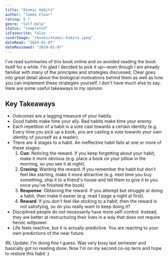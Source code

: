 ```yaml
---
title: "Atomic Habits"
author: "James Clear"
rating: 8.7
genre: "Self-Help"
status: "completed"
isFavourite: false
coverImage: "/books/atomic-habits.jpeg"
dateRead: "2024-01-07"
dateReviewed: "2024-01-07"
---
```


I've read summaries of this book online and so avoided reading the book itself for a while. I'm glad I decided to pick it up—even though I am already familiar with many of the principles and strategies discussed, Clear goes into great detail about the biological motivations behind them as well as how you can implement these strategies yourself. I don't have much else to say. Here are some useful takeaways in my opinion:

## Key Takeaways

- Outcomes are a lagging measure of your habits.
- Good habits make time your ally. Bad habits make time your enemy.
- Each repetition of a habit is a vote cast towards a certain identity (e.g. Every time you pick up a book, you are casting a vote towards your own identity of yourself as a reader).
- There are 4 stages to a habit. An ineffective habit fails at one or more of these stages:
  1. **Cue**: Noticing the reward. If you keep forgetting about your habit, make it more obvious (e.g. place a book on your pillow in the morning, so you see it at night).
  2. **Craving**: Wanting the reward. If you remember the habit but don't feel like starting, make it more attractive (e.g. next time you buy something, ship it to a friend's house and tell them to give it to you once you've finished the book).
  3. **Response**: Obtaining the reward. If you attempt but struggle at doing a habit, then make it easier (e.g. read 1 page a night at first).
  4. **Reward**: If you don't feel like sticking to a habit, then the reward is not satisfying, so do you really want to keep doing it?
- Disciplined people do not necessarily have more self-control. Instead, they are better at restructuring their lives in a way that does not require heroic willpower.
- Life feels reactive, but it is actually predictive. You are reacting to your own predictions of the near future.

IRL Update: I'm doing fine I guess. Was very busy last semester and basically got no reading done. Now I'm on my second co-op term and hope to restore this habit :)